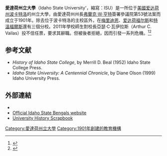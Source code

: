 {{Infobox university
|name = Idaho State University
|image = [[file:Idaho_State_University_Seal.svg|250px]]
|motto = {{lang-la|''Veritas Vos Liberabit''}}
|mottoeng = "The truth will set you free"
|established = 1901年
|former_names = {{unbulleted list
| Academy of Idaho <small>(1901–15)</small>
| Idaho Technical Institute <small>(1915–27)</small>
| [[愛達荷大學|UI]]—Southern Branch <small>(1927–47)</small>
| Idaho State College <small>(1947–63)</small>
}}
|type = [[公立大學|公立大學]]
|endowment = $4900万 <ref name="isufacts"/>
|president = Arthur C. Vailas, Ph.D.
|faculty = 838（2009年秋）<ref name="isufacts">{{cite web|url=http://www.isu.edu/aboutisu.shtml|title=About Idaho State University|publisher=|accessdate=19 September 2014|archive-url=https://web.archive.org/web/20151021071241/http://www.isu.edu/aboutisu.shtml|archive-date=2015-10-21|dead-url=yes}}</ref>
|staff = 1,269（2009年秋）<ref name="isufacts" />
|students = 15,553（2009年秋）<ref name="isufacts" />
|undergrad = 12,892（2009年秋）<ref name="isufacts" />
|postgrad = 2,661（2009年秋）<ref name="isufacts" />
|city = [[波卡特洛_(愛達荷州)|波卡特洛]]
|state = [[愛達荷州|愛達荷州]]
|country = 美國
|campus = {{convert|1000|acre|km2}}
|nickname = Bengals
|mascot = Benny the Bengal
|colors = 黑色和橙色 <ref>{{cite web|title=Graphic Identity Marks|url=http://www.isu.edu/urelate/standards/wordmark.shtml|publisher=Idaho State University Department of Marketing and Communications|date=July 1, 2015|accessdate=July 1, 2015|archive-date=2015-05-06|archive-url=https://web.archive.org/web/20150506154108/http://www.isu.edu/urelate/standards/wordmark.shtml|dead-url=yes}}</ref><br />{{color box|#000000}} {{color box|#F47920}}
|athletics = [[NCAA|NCAA]] Division I FCS<br />[[Big_Sky_Conference|Big Sky Conference]]
|sports = 15支校隊
|affiliations = [[Association_of_Public_and_Land-grant_Universities|APLU]]<br />[[Oak_Ridge_Associated_Universities|ORAU]]
|website = {{url|www.isu.edu}}
|logo = [[File:Idaho_State_University_wordmark.svg|200px]]
}}
'''愛達荷州立大學'''（Idaho State University'，縮寫：ISU）是一所位于[[美國|美國]][[爱达荷州|爱达荷州]][[波卡特洛_(愛達荷州)|波卡特洛]]的州立大學，由愛達荷州州長[[弗蘭克·W·亨特|弗蘭克·W·亨特]]簽署參議院第53號法案而成立于1901年。除去位于波卡特洛的主校區外，在[[梅里迪恩_(愛達荷州)|梅里迪恩]]、[[爱达荷福尔斯_(爱达荷州)|爱达荷福尔斯]]和[[特溫福爾斯|特溫福爾斯]]還有三個分校。2011年學校師生對校長亞瑟·C·瓦伊拉斯（Arthur C. Vailas）投不信任票，要求其辭職。但被後者拒絕，因而引發一系列危機。<ref name=isjfeb2011>{{cite news|title=Majority votes "no confidence" in Vailas, Cole calls on ISU president to resign|url=http://www.journalnet.com/news/local/article_bbef999e-3627-11e0-88c5-001cc4c03286.html|accessdate=22 February 2011|newspaper=[[Idaho_State_Journal|Idaho State Journal]]|date=12 February 2011|archive-date=2011-02-17|archive-url=https://web.archive.org/web/20110217032202/http://www.journalnet.com/news/local/article_bbef999e-3627-11e0-88c5-001cc4c03286.html|dead-url=no}}</ref><ref name=isjsanction>{{cite news|title=American Association of University Professors Sanctions Idaho State University|url=http://isuvoice.com/?p=2067101337#comments|date=12 June 2011|accessdate=2015-10-27|archive-date=2015-09-23|archive-url=https://web.archive.org/web/20150923190136/http://isuvoice.com/?p=2067101337#comments|dead-url=no}}</ref>
{{Infobox US university ranking
| ARWU_W = <!-- NR -->
| ARWU_N = <!-- NR -->
| USNWR_NU = <!-- NR -->
| Forbes = 606
| THES_W = <!-- NR -->
| QS_W = <!-- NR -->
| Wamo_NU = 158
}}

==参考文献==
{{reflist}}
* ''History of Idaho State College'', by Merrill D. Beal (1952) Idaho State College Press.
* ''Idaho State University: A Centennial Chronicle'', by Diane Olson (1999) Idaho University Press.

==外部連結==
{{Commonscat|Idaho State University|愛達荷州立大學}}
* {{Official website|http://www.isu.edu}}
* [http://www.isubengals.com Official Idaho State Bengals website] {{Wayback|url=http://www.isubengals.com/ |date=20201008014252 }}
* [https://web.archive.org/web/20150712124729/http://www.isu.edu/library/scrpbook/scrpbook.htm University History Scrapbook]

{{美国东南大学研究协会}}

{{coord|42.861261|-112.434286|display=title|type:edu}}

[[Category:愛達荷州立大學|Category:愛達荷州立大學]]
[[Category:1901年創建的教育機構|Category:1901年創建的教育機構]]